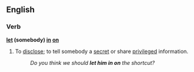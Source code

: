 ==English==

===Verb===
'''[[let]] (somebody) [[in]] [[on]]'''
#{{idiom}} To [[disclose]]; to tell somebody a [[secret]] or share [[privileged]] information.
#:''Do you think we should '''let him in on''' the shortcut?''